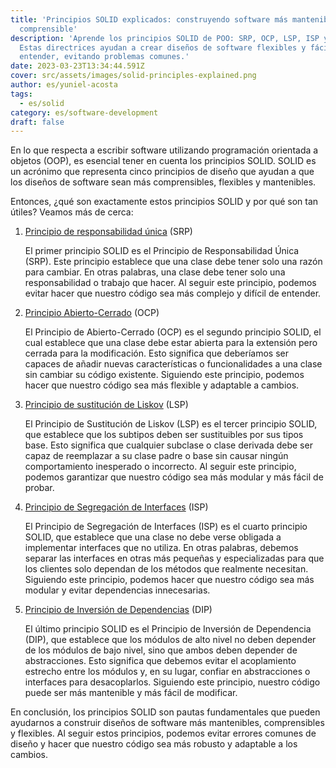 ```yaml
---
title: 'Principios SOLID explicados: construyendo software más mantenible y
  comprensible'
description: 'Aprende los principios SOLID de POO: SRP, OCP, LSP, ISP y DIP.
  Estas directrices ayudan a crear diseños de software flexibles y fáciles de
  entender, evitando problemas comunes.'
date: 2023-03-23T13:34:44.591Z
cover: src/assets/images/solid-principles-explained.png
author: es/yuniel-acosta
tags:
  - es/solid
category: es/software-development
draft: false
---
```



En lo que respecta a escribir software utilizando programación orientada a objetos (OOP), es esencial tener en cuenta los principios SOLID. SOLID es un acrónimo que representa cinco principios de diseño que ayudan a que los diseños de software sean más comprensibles, flexibles y mantenibles.

Entonces, ¿qué son exactamente estos principios SOLID y por qué son tan útiles? Veamos más de cerca:

1. [Principio de responsabilidad única](https://yunielacosta.com/es/blog/2023/03/01/s-the-single-responsibility-principle/) (SRP)

   El primer principio SOLID es el Principio de Responsabilidad Única (SRP). Este principio establece que una clase debe tener solo una razón para cambiar. En otras palabras, una clase debe tener solo una responsabilidad o trabajo que hacer. Al seguir este principio, podemos evitar hacer que nuestro código sea más complejo y difícil de entender.

2. [Principio Abierto-Cerrado](https://yunielacosta.com/es/blog/2023/03/01/o-the-open-closed-principle-extending-behaviors-without-modifying-code/) (OCP)

   El Principio de Abierto-Cerrado (OCP) es el segundo principio SOLID, el cual establece que una clase debe estar abierta para la extensión pero cerrada para la modificación. Esto significa que deberíamos ser capaces de añadir nuevas características o funcionalidades a una clase sin cambiar su código existente. Siguiendo este principio, podemos hacer que nuestro código sea más flexible y adaptable a cambios.

3. [Principio de sustitución de Liskov](https://yunielacosta.com/es/blog/2023/03/08/l-the-liskov-substitution-principle/) (LSP)

   El Principio de Sustitución de Liskov (LSP) es el tercer principio SOLID, que establece que los subtipos deben ser sustituibles por sus tipos base. Esto significa que cualquier subclase o clase derivada debe ser capaz de reemplazar a su clase padre o base sin causar ningún comportamiento inesperado o incorrecto. Al seguir este principio, podemos garantizar que nuestro código sea más modular y más fácil de probar.

4. [Principio de Segregación de Interfaces](https://yunielacosta.com/es/blog/2023/03/17/i-the-interface-segregation-principle/) (ISP)

   El Principio de Segregación de Interfaces (ISP) es el cuarto principio SOLID, que establece que una clase no debe verse obligada a implementar interfaces que no utiliza. En otras palabras, debemos separar las interfaces en otras más pequeñas y especializadas para que los clientes solo dependan de los métodos que realmente necesitan. Siguiendo este principio, podemos hacer que nuestro código sea más modular y evitar dependencias innecesarias.

5. [Principio de Inversión de Dependencias](https://yunielacosta.com/es/blog/2023/03/18/d-the-dependency-inversion-principle/) (DIP)

   El último principio SOLID es el Principio de Inversión de Dependencia (DIP), que establece que los módulos de alto nivel no deben depender de los módulos de bajo nivel, sino que ambos deben depender de abstracciones. Esto significa que debemos evitar el acoplamiento estrecho entre los módulos y, en su lugar, confiar en abstracciones o interfaces para desacoplarlos. Siguiendo este principio, nuestro código puede ser más mantenible y más fácil de modificar.

En conclusión, los principios SOLID son pautas fundamentales que pueden ayudarnos a construir diseños de software más mantenibles, comprensibles y flexibles. Al seguir estos principios, podemos evitar errores comunes de diseño y hacer que nuestro código sea más robusto y adaptable a los cambios.
